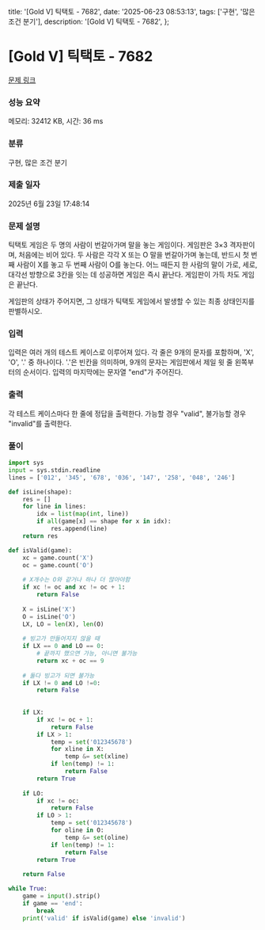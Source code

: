   title: '[Gold V] 틱택토 - 7682',
  date: '2025-06-23 08:53:13',
  tags: ['구현', '많은 조건 분기'],
  description: '[Gold V] 틱택토 - 7682',
};

# [Gold V] 틱택토 - 7682 

[문제 링크](https://www.acmicpc.net/problem/7682) 

### 성능 요약

메모리: 32412 KB, 시간: 36 ms

### 분류

구현, 많은 조건 분기

### 제출 일자

2025년 6월 23일 17:48:14

### 문제 설명

틱택토 게임은 두 명의 사람이 번갈아가며 말을 놓는 게임이다. 게임판은 3×3 격자판이며, 처음에는 비어 있다. 두 사람은 각각 X 또는 O 말을 번갈아가며 놓는데, 반드시 첫 번째 사람이 X를 놓고 두 번째 사람이 O를 놓는다. 어느 때든지 한 사람의 말이 가로, 세로, 대각선 방향으로 3칸을 잇는 데 성공하면 게임은 즉시 끝난다. 게임판이 가득 차도 게임은 끝난다.

게임판의 상태가 주어지면, 그 상태가 틱택토 게임에서 발생할 수 있는 최종 상태인지를 판별하시오.

### 입력 

 입력은 여러 개의 테스트 케이스로 이루어져 있다. 각 줄은 9개의 문자를 포함하며, 'X', 'O', '.' 중 하나이다. '.'은 빈칸을 의미하며, 9개의 문자는 게임판에서 제일 윗 줄 왼쪽부터의 순서이다. 입력의 마지막에는 문자열 "end"가 주어진다.

### 출력 

 각 테스트 케이스마다 한 줄에 정답을 출력한다. 가능할 경우 "valid", 불가능할 경우 "invalid"를 출력한다.

### 풀이
```python
import sys
input = sys.stdin.readline
lines = ['012', '345', '678', '036', '147', '258', '048', '246']

def isLine(shape):
    res = []
    for line in lines:
        idx = list(map(int, line))
        if all(game[x] == shape for x in idx):
            res.append(line)
    return res

def isValid(game):
    xc = game.count('X')
    oc = game.count('O')
    
    # X개수는 O와 같거나 하나 더 많아야함
    if xc != oc and xc != oc + 1:
        return False
        
    X = isLine('X')
    O = isLine('O')
    LX, LO = len(X), len(O)
    
    # 빙고가 만들어지지 않을 때
    if LX == 0 and LO == 0:
        # 끝까지 했으면 가능, 아니면 불가능
        return xc + oc == 9
        
    # 둘다 빙고가 되면 불가능
    if LX != 0 and LO !=0:
        return False
    
    
    if LX:
        if xc != oc + 1:
            return False
        if LX > 1:
            temp = set('012345678')
            for xline in X:
                temp &= set(xline)
            if len(temp) != 1:
                return False
        return True
    
    if LO:
        if xc != oc:
            return False
        if LO > 1:
            temp = set('012345678')
            for oline in O:
                temp &= set(oline)
            if len(temp) != 1:
                return False
        return True
    
    return False

while True:
    game = input().strip()
    if game == 'end':
        break
    print('valid' if isValid(game) else 'invalid')
```